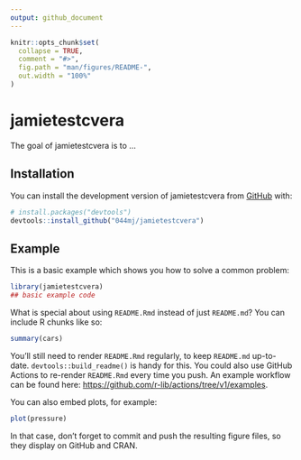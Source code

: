 ```yaml
---
output: github_document
---
```


<!-- README.md is generated from README.Rmd. Please edit that file -->

```r
knitr::opts_chunk$set(
  collapse = TRUE,
  comment = "#>",
  fig.path = "man/figures/README-",
  out.width = "100%"
)
```

# jamietestcvera

<!-- badges: start -->
<!-- badges: end -->

The goal of jamietestcvera is to ...

## Installation

You can install the development version of jamietestcvera from [GitHub](https://github.com/) with:

``` r
# install.packages("devtools")
devtools::install_github("044mj/jamietestcvera")
```

## Example

This is a basic example which shows you how to solve a common problem:

```r
library(jamietestcvera)
## basic example code
```

What is special about using `README.Rmd` instead of just `README.md`? You can include R chunks like so:

```r
summary(cars)
```

You'll still need to render `README.Rmd` regularly, to keep `README.md` up-to-date. `devtools::build_readme()` is handy for this. You could also use GitHub Actions to re-render `README.Rmd` every time you push. An example workflow can be found here: <https://github.com/r-lib/actions/tree/v1/examples>.

You can also embed plots, for example:

```r
plot(pressure)
```

In that case, don't forget to commit and push the resulting figure files, so they display on GitHub and CRAN.
